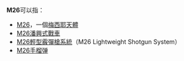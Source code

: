 {{DisambigNav|M|26}}
'''M26'''可以指：

* [[M26_(疏散星團)|M26]]，一個[[梅西耶天體|梅西耶天體]]
* [[M26潘興式戰車|M26潘興式戰車]]
* [[M26霰彈槍|M26輕型霰彈槍系統]]（M26 Lightweight Shotgun System）
* [[M26手榴弹|M26手榴弹]]

{{disambig}}